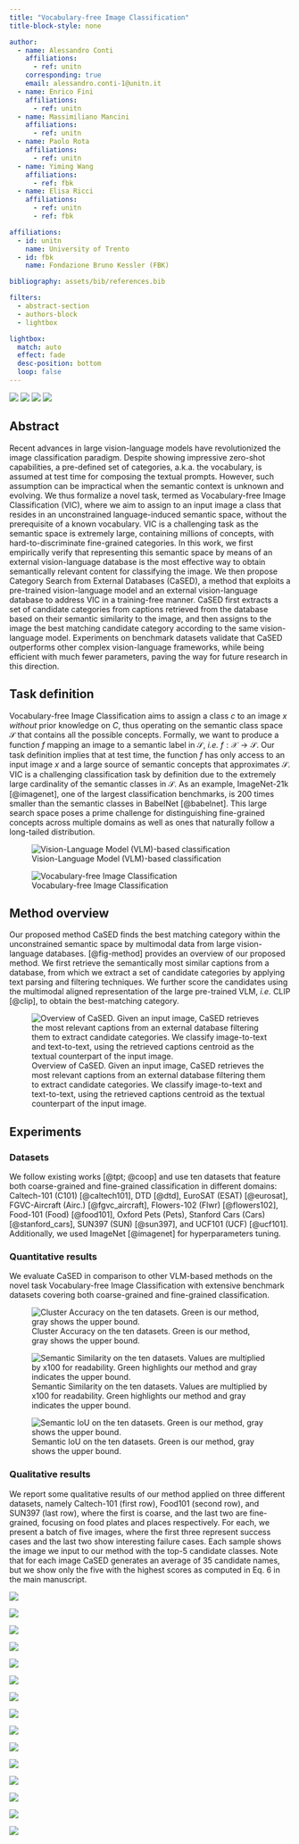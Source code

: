 ```yaml
---
title: "Vocabulary-free Image Classification"
title-block-style: none

author:
  - name: Alessandro Conti
    affiliations:
      - ref: unitn
    corresponding: true
    email: alessandro.conti-1@unitn.it
  - name: Enrico Fini
    affiliations:
      - ref: unitn
  - name: Massimiliano Mancini
    affiliations:
      - ref: unitn
  - name: Paolo Rota
    affiliations:
      - ref: unitn
  - name: Yiming Wang
    affiliations:
      - ref: fbk
  - name: Elisa Ricci
    affiliations:
      - ref: unitn
      - ref: fbk

affiliations:
  - id: unitn
    name: University of Trento
  - id: fbk
    name: Fondazione Bruno Kessler (FBK)

bibliography: assets/bib/references.bib

filters:
  - abstract-section
  - authors-block
  - lightbox

lightbox:
  match: auto
  effect: fade
  desc-position: bottom
  loop: false
---
```


[![](https://img.shields.io/badge/code-github.altndrr%2Fvic-blue.svg)](https://github.com/altndrr/vic)
[![](https://img.shields.io/badge/demo-hf.altndrr%2Fvic-yellow.svg)](https://altndrr-vic.hf.space)
[![](http://img.shields.io/badge/paper-arxiv.2306.00917-B31B1B.svg)](https://arxiv.org/abs/2306.00917)
[![](https://img.shields.io/badge/website-gh--pages.altndrr%2Fvic-success.svg)](https://altndrr.github.io/vic/)


## Abstract

Recent advances in large vision-language models have revolutionized the image classification paradigm. Despite showing impressive zero-shot capabilities, a pre-defined set of categories, a.k.a. the vocabulary, is assumed at test time for composing the textual prompts. However, such assumption can be impractical when the semantic context is unknown and evolving. We thus formalize a novel task, termed as Vocabulary-free Image Classification (VIC), where we aim to assign to an input image a class that resides in an unconstrained language-induced semantic space, without the prerequisite of a known vocabulary. VIC is a challenging task as the semantic space is extremely large, containing millions of concepts, with hard-to-discriminate fine-grained categories. In this work, we first empirically verify that representing this semantic space by means of an external vision-language database is the most effective way to obtain semantically relevant content for classifying the image. We then propose Category Search from External Databases (CaSED), a method that exploits a pre-trained vision-language model and an external vision-language database to address VIC in a training-free manner. CaSED first extracts a set of candidate categories from captions retrieved from the database based on their semantic similarity to the image, and then assigns to the image the best matching candidate category according to the same vision-language model. Experiments on benchmark datasets validate that CaSED outperforms other complex vision-language frameworks, while being efficient with much fewer parameters, paving the way for future research in this direction.

## Task definition

Vocabulary-free Image Classification aims to assign a class $c$ to an image $x$ *without* prior knowledge on $C$, thus operating on the semantic class space $\mathcal{S}$ that contains all the possible concepts. Formally, we want to produce a function $f$ mapping an image to a semantic label in $\mathcal{S}$, *i.e.* $f: \mathcal{X}\rightarrow \mathcal{S}$.
Our task definition implies that at test time, the function $f$ has only access to an input image $x$ and a large source of semantic concepts that approximates $\mathcal{S}$.
VIC is a challenging classification task by definition due to the extremely large cardinality of the semantic classes in $\mathcal{S}$.
As an example, ImageNet-21k [@imagenet], one of the largest classification benchmarks, is $200$ times smaller than the semantic classes in BabelNet [@babelnet]. This large search space poses a prime challenge for distinguishing fine-grained concepts across multiple domains as well as ones that naturally follow a long-tailed distribution.


::: {layout="[[40,60]]"}
![Vision-Language Model (VLM)-based classification](./assets/images/task_left.png){#fig-task_left}

![Vocabulary-free Image Classification](./assets/images/task_right.png){#fig-task_right}
:::

## Method overview

Our proposed method CaSED finds the best matching category within the unconstrained semantic space by multimodal data from large vision-language databases.
[@fig-method] provides an overview of our proposed method. We first retrieve the semantically most similar captions from a database, from which we extract a set of candidate categories by applying text parsing and filtering techniques. We further score the candidates using the multimodal aligned representation of the large pre-trained VLM, *i.e.* CLIP [@clip], to obtain the best-matching category.

![Overview of CaSED. Given an input image, CaSED retrieves the most relevant captions from an external database filtering them to extract candidate categories. We classify image-to-text and text-to-text, using the retrieved captions centroid as the textual counterpart of the input image.](./assets/images/method.png){#fig-method}

## Experiments

### Datasets

We follow existing works [@tpt; @coop] and use ten datasets that feature both coarse-grained and fine-grained classification in different domains: Caltech-101 (C101) [@caltech101], DTD [@dtd], EuroSAT (ESAT) [@eurosat], FGVC-Aircraft (Airc.) [@fgvc_aircraft], Flowers-102 (Flwr) [@flowers102], Food-101 (Food) [@food101], Oxford Pets (Pets), Stanford Cars (Cars) [@stanford_cars], SUN397 (SUN) [@sun397], and UCF101 (UCF) [@ucf101].
Additionally, we used ImageNet [@imagenet] for hyperparameters tuning.

### Quantitative results

We evaluate CaSED in comparison to other VLM-based methods on the novel task Vocabulary-free Image Classification with extensive benchmark datasets covering both coarse-grained and fine-grained classification.

![Cluster Accuracy on the ten datasets. Green is our method, gray shows the upper bound.](./assets/images/results_cluster_acc.png){#fig-results_cluster_acc group="quantitative-results"}

![Semantic Similarity on the ten datasets. Values are multiplied by x100 for readability. Green highlights our method and gray indicates the upper bound.](./assets/images/results_semantic_sim.png){#fig-results_semantic_sim group="quantitative-results"}

![Semantic IoU on the ten datasets. Green is our method, gray shows the upper bound.](./assets/images/results_semantic_iou.png){#fig-results_semantic_iou group="quantitative-results"}

### Qualitative results

We report some qualitative results of our method applied on three different datasets, namely Caltech-101 (first row), Food101 (second row), and SUN397 (last row), where the first is coarse, and the last two are fine-grained, focusing on food plates and places respectively.
For each, we present a batch of five images, where the first three represent success cases and the last two show interesting failure cases. Each sample shows the image we input to our method with the top-5 candidate classes. Note that for each image CaSED generates an average of 35 candidate names, but we show only the five with the highest scores as computed in Eq. 6 in the main manuscript.

::: {layout="[[20,20,20,20,20], [20,20,20,20,20], [20,20,20,20,20]]"}

![](./assets/images/qualitative/caltech101_chandelier.png){group="qualitative-results"}

![](./assets/images/qualitative/caltech101_dalmatian.png){group="qualitative-results"}

![](./assets/images/qualitative/caltech101_ibis.png){group="qualitative-results"}

![](./assets/images/qualitative/caltech101_gramophone.png){group="qualitative-results"}

![](./assets/images/qualitative/caltech101_cellphone.png){group="qualitative-results"}

![](./assets/images/qualitative/food101_bibimbap.png){group="qualitative-results"}

![](./assets/images/qualitative/food101_cheesecake.png){group="qualitative-results"}

![](./assets/images/qualitative/food101_guacamole.png){group="qualitative-results"}

![](./assets/images/qualitative/food101_caprese_salad.png){group="qualitative-results"}

![](./assets/images/qualitative/food101_pizza.png){group="qualitative-results"}

![](./assets/images/qualitative/sun397_galley.png){group="qualitative-results"}

![](./assets/images/qualitative/sun397_shed.png){group="qualitative-results"}

![](./assets/images/qualitative/sun397_restaurant.png){group="qualitative-results"}

![](./assets/images/qualitative/sun397_football.png){group="qualitative-results"}

![](./assets/images/qualitative/sun397_garbage_dump.png){group="qualitative-results"}

:::
